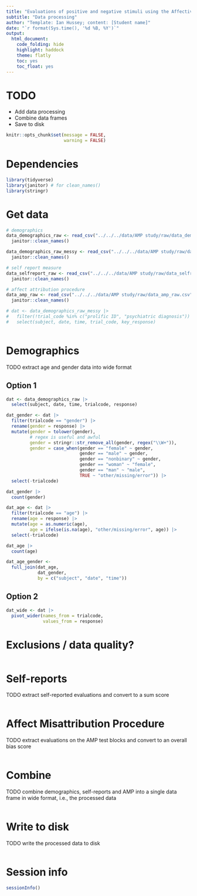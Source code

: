 ```yaml
---
title: "Evaluations of positive and negative stimuli using the Affective Misattribution Procedure (AMP) and self-reports"
subtitle: "Data processing"
author: "Template: Ian Hussey; content: [Student name]"
date: "`r format(Sys.time(), '%d %B, %Y')`"
output:
  html_document:
    code_folding: hide
    highlight: haddock
    theme: flatly
    toc: yes
    toc_float: yes
---
```


# TODO

- Add data processing
- Combine data frames
- Save to disk

```r

knitr::opts_chunk$set(message = FALSE,
                      warning = FALSE)

```

# Dependencies

```r

library(tidyverse)
library(janitor) # for clean_names()
library(stringr)

```

# Get data

```r

# demographics
data_demographics_raw <- read_csv("../../../data/AMP study/raw/data_demographics_raw.csv") |>
  janitor::clean_names()

data_demographics_raw_messy <- read_csv("../../../data/AMP study/raw/data_demographics_raw_messy.csv", skip = 2) |>
  janitor::clean_names()

# self report measure
data_selfreport_raw <- read_csv("../../../data/AMP study/raw/data_selfreport_raw.csv") |>
  janitor::clean_names()

# affect attribution procedure
data_amp_raw <- read_csv("../../../data/AMP study/raw/data_amp_raw.csv") |>
  janitor::clean_names()

```

```r

# dat <- data_demographics_raw_messy |>
#   filter(!trial_code %in% c("prolific ID", "psychiatric diagnosis")) |>
#   select(subject, date, time, trial_code, key_response)



```


# Demographics

TODO extract age and gender data into wide format

## Option 1

```r

dat <- data_demographics_raw |>
  select(subject, date, time, trialcode, response)

dat_gender <- dat |>
  filter(trialcode == "gender") |>
  rename(gender = response) |>
  mutate(gender = tolower(gender),
         # regex is useful and awful
         gender = stringr::str_remove_all(gender, regex("\\W+")),
         gender = case_when(gender == "female" ~ gender,
                            gender == "male" ~ gender,
                            gender == "nonbinary" ~ gender,
                            gender == "woman" ~ "female",
                            gender == "man" ~ "male",
                            TRUE ~ "other/missing/error")) |>
  select(-trialcode)

dat_gender |>
  count(gender)

dat_age <- dat |>
  filter(trialcode == "age") |>
  rename(age = response) |>
  mutate(age = as.numeric(age),
         age = ifelse(is.na(age), "other/missing/error", age)) |>
  select(-trialcode)

dat_age |>
  count(age)

dat_age_gender <- 
  full_join(dat_age, 
            dat_gender,
            by = c("subject", "date", "time"))

```

## Option 2

```r

dat_wide <- dat |>
  pivot_wider(names_from = trialcode,
              values_from = response)

```

# Exclusions / data quality?

```r


```

# Self-reports

TODO extract self-reported evaluations and convert to a sum score

```r



```

# Affect Misattribution Procedure

TODO extract evaluations on the AMP test blocks and convert to an overall bias score

```r



```

# Combine

TODO combine demographics, self-reports and AMP into a single data frame in wide format, i.e., the processed data

```r



```

# Write to disk

TODO write the processed data to disk

```r



```

# Session info

```r

sessionInfo()

```


